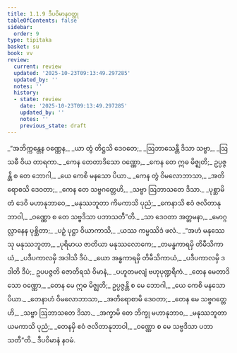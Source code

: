 ```yaml
---
title: 1.1.9 ဒီပဝိမာနဝတ္ထု
tableOfContents: false
sidebar:
  order: 9
type: tipitaka
basket: su
book: vv
review:
  current: review
  updated: '2025-10-23T09:13:49.297285'
  updated_by: ''
  notes: ''
  history:
  - state: review
    date: '2025-10-23T09:13:49.297285'
    updated_by: ''
    notes: ''
    previous_state: draft
---
```



<ReviewStatus review={frontmatter.review} showDetails={true} />

<HypothesisAnnotation frontmatter={frontmatter} />

<DynamicBreadcrumb />

<Division number="75" book="vv" e="ch" v="19" p="10">

<Paragraph number="84" type="verses" book="vv">
_“အဘိက္ကန္တေန ဝဏ္ဏေန,_  
_ယာ တွံ တိဋ္ဌသိ ဒေဝတေ;_  
_ဩဘာသေန္တီ ဒိသာ သဗ္ဗာ,_  
_ဩသဓီ ဝိယ တာရကာ._  

</Paragraph>

</Division>
<Division number="76" book="vv" e="ch" v="19" p="10">

<Paragraph number="85" type="verses" book="vv">
_ကေန တေတာဒိသော ဝဏ္ဏော,_  
_ကေန တေ ဣဓ မိဇ္ဈတိ;_  
ဥပ္ပဇ္ဇန္တိ စ တေ ဘောဂါ,_  
_ယေ ကေစိ မနသော ပိယာ._  

</Paragraph>

</Division>
<Division number="77" book="vv" e="ch" v="19" p="10">

<Paragraph number="86" type="verses" book="vv">
_ကေန တွံ ဝိမလောဘာသာ,_  
_အတိရောစသိ ဒေဝတာ;_  
_ကေန တေ သဗ္ဗဂတ္တေဟိ,_  
_သဗ္ဗာ ဩဘာသတေ ဒိသာ._  

</Paragraph>

</Division>
<Division number="78" book="vv" e="ch" v="19" p="11">

<Paragraph number="87" type="verses" book="vv">
_ပုစ္ဆာမိ တံ ဒေဝိ မဟာနုဘာဝေ,_  
_မနုဿဘူတာ ကိမကာသိ ပုညံ;_  
_ကေနာသိ ဧဝံ ဇလိတာနုဘာဝါ,_  
_ဝဏ္ဏော စ တေ သဗ္ဗဒိသာ ပဘာသတီ”တိ._  

</Paragraph>

</Division>
<Division number="79" book="vv" e="ch" v="19" p="11">

<Paragraph number="88" type="verses" book="vv">
_သာ ဒေဝတာ အတ္တမနာ,_  
_မောဂ္ဂလ္လာနေန ပုစ္ဆိတာ;_  
_ပဉှံ ပုဋ္ဌာ ဝိယာကာသိ,_  
_ယဿ ကမ္မဿိဒံ ဖလံ._  

</Paragraph>

</Division>
<Division number="80" book="vv" e="ch" v="19" p="11">

<Paragraph number="89" type="verses" book="vv">
_“အဟံ မနုဿေသု မနုဿဘူတာ,_  
_ပုရိမာယ ဇာတိယာ မနုဿလောကေ;_  
_တမန္ဓကာရမှိ တိမီသိကာယံ,_  
_ပဒီပကာလမှိ အဒါသိ ဒီပံ._  

</Paragraph>

</Division>
<Division number="81" book="vv" e="ch" v="19" p="11">

<Paragraph number="90" type="verses" book="vv">
_ယော အန္ဓကာရမှိ တိမီသိကာယံ,_  
_ပဒီပကာလမှိ ဒဒါတိ ဒီပံ;_  
ဥပပဇ္ဇတိ ဇောတိရသံ ဝိမာနံ,_  
_ပဟူတမလျံ ဗဟုပုဏ္ဍရီကံ._  

</Paragraph>

</Division>
<Division number="82" book="vv" e="ch" v="19" p="11">

<Paragraph number="91" type="verses" book="vv">
_တေန မေတာဒိသော ဝဏ္ဏော,_  
_တေန မေ ဣဓ မိဇ္ဈတိ;_  
ဥပ္ပဇ္ဇန္တိ စ မေ ဘောဂါ,_  
_ယေ ကေစိ မနသော ပိယာ._  

</Paragraph>

</Division>
<Division number="83" book="vv" e="ch" v="19" p="11">

<Paragraph number="92" type="verses" book="vv">
_တေနာဟံ ဝိမလောဘာသာ,_  
_အတိရောစာမိ ဒေဝတာ;_  
_တေန မေ သဗ္ဗဂတ္တေဟိ,_  
_သဗ္ဗာ ဩဘာသတေ ဒိသာ._  

</Paragraph>

</Division>
<Division number="84" book="vv" e="ch" v="19" p="11">

<Paragraph number="93" type="verses" book="vv">
_အက္ခာမိ တေ ဘိက္ခု မဟာနုဘာဝ,_  
_မနုဿဘူတာ ယမကာသိ ပုညံ;_  
_တေနမှိ ဧဝံ ဇလိတာနုဘာဝါ,_  
_ဝဏ္ဏော စ မေ သဗ္ဗဒိသာ ပဘာသတီ”တိ._  


</Paragraph>
</Division>

<Paragraph number="94" type="center" book="vv">
ဒီပဝိမာနံ နဝမံ.
</Paragraph>